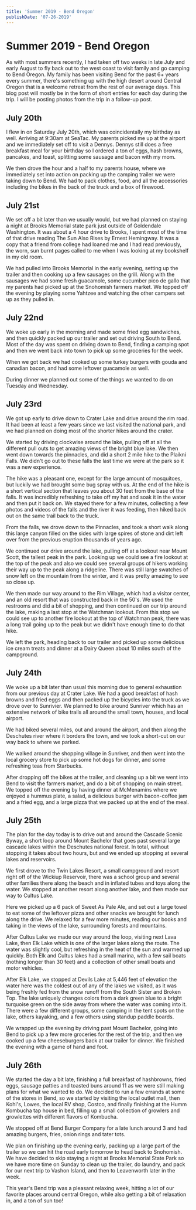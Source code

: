 ```yaml
---
title: 'Summer 2019 - Bend Oregon'
publishDate: '07-26-2019'
---
```




# Summer 2019 - Bend Oregon

As with most summers recently, I had taken off two weeks in late July and early
August to fly back out to the west coast to visit family and go camping to Bend
Oregon. My family has been visiting Bend for the past 6+ years every summer,
there's something up with the high desert around Central Oregon that is a
welcome retreat from the rest of our average days. This blog post will mostly
be in the form of short entries for each day during the trip. I will be posting
photos from the trip in a follow-up post.

## July 20th

I flew in on Saturday July 20th, which was coincidentally my birthday as well.
Arriving at 9:30am at SeaTac. My parents picked me up at the airport and we
immediately set off to visit a Dennys. Dennys still does a free breakfast meal
for your birthday so I ordered a ton of eggs, hash browns, pancakes, and toast,
splitting some sausage and bacon with my mom.

We then drove the hour and a half to my parents house, where we immediately set
into action on packing up the camping trailer we were taking down to Bend. We
had to pack clothes, food, and all the accessories including the bikes in the
back of the truck and a box of firewood.

## July 21st

We set off a bit later than we usually would, but we had planned on staying a
night at Brooks Memorial state park just outside of Goldendale Washington. It
was about a 4 hour drive to Brooks, I spent most of the time of that drive
reading The Sun Also Rises by Ernest Hemingway. It was a copy that a friend from
college had loaned me and I had read previously, the worn, sun burnt pages
called to me when I was looking at my bookshelf in my old room.

We had pulled into Brooks Memorial in the early evening, setting up the trailer
and then cooking up a few sausages on the grill. Along with the sausages we had
some fresh guacamole, some cucumber pico de gallo that my parents had picked up
at the Snohomish farmers market. We topped off the evening by playing some
Yahtzee and watching the other campers set up as they pulled in.

## July 22nd

We woke up early in the morning and made some fried egg sandwiches, and then
quickly packed up our trailer and set out driving South to Bend. Most of the day
was spent on driving down to Bend, finding a camping spot and then we went back
into town to pick up some groceries for the week.

When we got back we had cooked up some turkey burgers with gouda and canadian
bacon, and had some leftover guacamole as well.

During dinner we planned out some of the things we wanted to do on Tuesday and
Wednesday.

## July 23rd

We got up early to drive down to Crater Lake and drive around the rim road. It
had been at least a few years since we last visited the national park, and we
had planned on doing most of the shorter hikes around the crater.

We started by driving clockwise around the lake, pulling off at all the
different pull outs to get amazing views of the bright blue lake. We then went
down towards the pinnacles, and did a short 2 mile hike to the Plaikni Falls. We
didn't go out to these falls the last time we were at the park so it was a new
experience.

The hike was a pleasant one, except for the large amount of mosquitoes, but
luckily we had brought some bug spray with us. At the end of the hike is a short
vertical section that leaves you about 30 feet from the base of the falls. It
was incredibly refreshing to take off my hat and soak it in the water and then
put it back on. We stayed there for a few minutes, collecting a few photos and
videos of the falls and the river it was feeding, then hiked back out on the
same trail back to the truck.

From the falls, we drove down to the Pinnacles, and took a short walk along this
large canyon filled on the sides with large spires of stone and dirt left over
from the previous eruption thousands of years ago.

We continued our drive around the lake, pulling off at a lookout near Mount
Scott, the tallest peak in the park. Looking up we could see a fire lookout at
the top of the peak and also we could see several groups of hikers working their
way up to the peak along a ridgeline. There was still large swatches of snow
left on the mountain from the winter, and it was pretty amazing to see so close
up.

We then made our way around to the Rim Village, which had a visitor center, and
an old resort that was constructed back in the 50's. We used the restrooms and
did a bit of shopping, and then continued on our trip around the lake, making a
last stop at the Watchman lookout. From this stop we could see up to another
fire lookout at the top of Watchman peak, there was a long trail going up to the
peak but we didn't have enough time to do that hike.

We left the park, heading back to our trailer and picked up some delicious ice
cream treats and dinner at a Dairy Queen about 10 miles south of the campground.

## July 24th

We woke up a bit later than usual this morning due to general exhaustion from
our previous day at Crater Lake. We had a good breakfast of hash browns and
fried eggs and then packed up the bicycles into the truck as we drove over to
Sunrivier. We planned to bike around Sunriver which has an extensive network of
bike trails all around the small town, houses, and local airport.

We had biked several miles, out and around the airport, and then along the
Deschutes river where it borders the town, and we took a short-cut on our way
back to where we parked.

We walked around the shopping village in Sunriver, and then went into the local
grocery store to pick up some hot dogs for dinner, and some refreshing teas from
Starbucks.

After dropping off the bikes at the trailer, and cleaning up a bit we went into
Bend to visit the farmers market, and do a bit of shopping on main street. We
topped off the evening by having dinner at McMenamins where we enjoyed a hummus
plate, a salad, a delicious burger with bacon-coffee jam and a fried egg, and a
large pizza that we packed up at the end of the meal.

## July 25th

The plan for the day today is to drive out and around the Cascade Scenic Byway,
a short loop around Mount Bachelor that goes past several large cascade lakes
within the Deschutes national forest. In total, without stopping it takes about
two hours, but and we ended up stopping at several lakes and reservoirs.

We first drove to the Twin Lakes Resort, a small campground and resort right off
of the Wickiup Reservoir, there was a school group and several other families
there along the beach and in inflated tubes and toys along the water. We stopped
at another resort along another lake, and then made our way to Cultus Lake.

Here we picked up a 6 pack of Sweet As Pale Ale, and set out a large towel to
eat some of the leftover pizza and other snacks we brought for lunch along the
drive. We relaxed for a few more minutes, reading our books and taking in the
views of the lake, surrounding forests and mountains.

After Cultus Lake we made our way around the loop, visiting next Lava Lake, then
Elk Lake which is one of the larger lakes along the route. The water was
slightly cool, but refreshing in the heat of the sun and warmed up quickly. Both
Elk and Cultus lakes had a small marina, with a few sail boats (nothing longer
than 30 feet) and a collection of other small boats and motor vehicles.

After Elk Lake, we stopped at Devils Lake at 5,446 feet of elevation the water
here was the coldest out of any of the lakes we visited, as it was being freshly
fed from the snow runoff from the South Sister and Broken Top. The lake uniquely
changes colors from a dark green blue to a bright turquoise green on the side
away from where the water was coming into it. There were a few different groups,
some camping in the tent spots on the lake, others kayaking, and a few others
using standup paddle boards.

We wrapped up the evening by driving past Mount Bachelor, going into Bend to
pick up a few more groceries for the rest of the trip, and then we cooked up a
few cheeseburgers back at our trailer for dinner. We finished the evening with a
game of hand and foot.

## July 26th

We started the day a bit late, finishing a full breakfast of hashbrowns, fried
eggs, sausage patties and toasted buns around 11 as we were still making plans
for what we wanted to do. We decided to run a few errands at some of the stores
in Bend, so we started by visiting the local outlet mall, then Kohl's, Lowes,
the local RV shop, Costco, and finally finishing at the Humm Kombucha tap house
in bed, filling up a small collection of growlers and growlettes with different
flavors of Kombucha.

We stopped off at Bend Burger Company for a late lunch around 3 and had amazing
burgers, fries, onion rings and tater tots.

We plan on finishing up the evening early, packing up a large part of the
trailer so we can hit the road early tomorrow to head back to Snohomish. We have
decided to skip staying a night at Brooks Memorial State Park so we have more
time on Sunday to clean up the trailer, do laundry, and pack for our next trip
to Vashon Island, and then to Leavenworth later in the week.

This year's Bend trip was a pleasant relaxing week, hitting a lot of our
favorite places around central Oregon, while also getting a bit of relaxation
in, and a ton of sun too!

<Footer />
